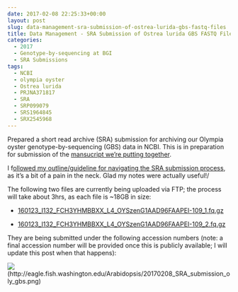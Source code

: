 ```yaml
---
date: 2017-02-08 22:25:33+00:00
layout: post
slug: data-management-sra-submission-of-ostrea-lurida-gbs-fastq-files
title: Data Management - SRA Submission of Ostrea lurida GBS FASTQ Files
categories:
  - 2017
  - Genotype-by-sequencing at BGI
  - SRA Submissions
tags:
  - NCBI
  - olympia oyster
  - Ostrea lurida
  - PRJNA371817
  - SRA
  - SRP099079
  - SRS1964845
  - SRX2545968
---
```


Prepared a short read archive (SRA) submission for archiving our Olympia oyster genotype-by-sequencing (GBS) data in NCBI. This is in preparation for submission of the [mansucript we're putting together](https://www.authorea.com/users/4974/articles/149442).

I f[ollowed my outline/guideline for navigating the SRA submission process](https://robertslab.github.io/sams-notebook/posts/2016-03-23-data-management-sra-submission-overview/), as it's a bit of a pain in the neck. Glad my notes were actually useful!/

The following two files are currently being uploaded via FTP; the process will take about 3hrs, as each file is ~18GB in size:





  * [160123_I132_FCH3YHMBBXX_L4_OYSzenG1AAD96FAAPEI-109_1.fq.gz](https://owl.fish.washington.edu/nightingales/O_lurida/20160223_gbs/160123_I132_FCH3YHMBBXX_L4_OYSzenG1AAD96FAAPEI-109_1.fq.gz)



  * [160123_I132_FCH3YHMBBXX_L4_OYSzenG1AAD96FAAPEI-109_2.fq.gz](https://owl.fish.washington.edu/nightingales/O_lurida/20160223_gbs/160123_I132_FCH3YHMBBXX_L4_OYSzenG1AAD96FAAPEI-109_2.fq.gz)








They are being submitted under the following accession numbers (note: a final accession number will be provided once this is publicly available; I will update this post when that happens):

![](https://eagle.fish.washington.edu/Arabidopsis/20170208_SRA_submission_oly_gbs.png)(http://eagle.fish.washington.edu/Arabidopsis/20170208_SRA_submission_oly_gbs.png)
